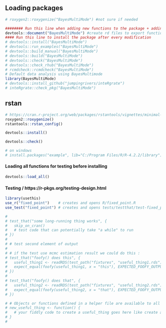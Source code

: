 ## Loading packages
```r
# roxygen2::roxygenize("BayesMultiMode") #not sure if needed

######## Run this line when adding new functions to the package + adding the function name into NAMESPACE
devtools::document("BayesMultiMode") #create rd files to export functions
#### Run this line to install the package after every modification
# devtools::install("BayesMultiMode")
# devtools::run_examples("BayesMultiMode")
# devtools::build_manual("BayesMultiMode")
# devtools::build("BayesMultiMode")
# devtools::check("BayesMultiMode")
# devtools::check_rhub("BayesMultiMode")
# rcmdcheck::rcmdcheck("BayesMultiMode")
# Default data analysis using BayesMultimode
library(BayesMultiMode)
# devtools::install_github("jumpingrivers/inteRgrate")
# inteRgrate::check_pkg("BayesMultiMode")
```

## rstan
```r
# https://cran.r-project.org/web/packages/rstantools/vignettes/minimal-rstan-package.html
roxygen2::roxygenize()
rstantools::rstan_config()

devtools::install()

devtools::check()

# on windows
# install.packages("example", lib="C:/Program Files/R/R-4.2.2/library")
```

#### Loading all functions for testing before installing
```r
devtools::load_all()
```

#### Testing / https://r-pkgs.org/testing-design.html
```r
library(usethis)
use_r("fixed_point")    # creates and opens R/fixed_point.R
use_test("fixed_point") # creates and opens tests/testthat/test-fixed_point.R
```

```r
# 
# test_that("some long-running thing works", {
#   skip_on_cran()
#   # test code that can potentially take "a while" to run  
# })
# 
# # test second element of output
# 
# # if the test use mcmc estimation result we could do this :
# test_that("foofy() does this", {
#   useful_thing1 <- readRDS(test_path("fixtures", "useful_thing1.rds"))
#   expect_equal(foofy(useful_thing1, x = "this"), EXPECTED_FOOFY_OUTPUT)
# })
# 
# test_that("foofy() does that", {
#   useful_thing2 <- readRDS(test_path("fixtures", "useful_thing2.rds"))
#   expect_equal(foofy(useful_thing2, x = "that"), EXPECTED_FOOFY_OUTPUT)
# })

# # Objects or functions defined in a helper file are available to all of your tests. such as :
# new_useful_thing <- function() {
#   # your fiddly code to create a useful_thing goes here like create a dataset ?
# }
# 
```

